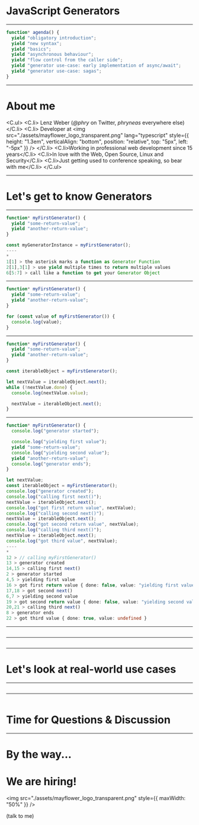 

<Head>
  <title>Async Generators</title>
</Head>

# JavaScript Generators

---

```typescript JavaScript Generators
function* agenda() {
  yield "obligatory introduction";
  yield "new syntax";
  yield "basics";
  yield "asynchronous behaviour";
  yield "flow control from the caller side";
  yield "generator use-case: early implementation of async/await";
  yield "generator use-case: sagas";
}
```

---

# About me

<C.ul>
  <C.li>
    Lenz Weber (<em>@phry</em> on Twitter, <em>phryneas</em> everywhere else)
  </C.li>
  <C.li>
    Developer at
    <img
      src="./assets/mayflower_logo_transparent.png"
      lang="typescript"
      style={{
        height: "1.3em",
        verticalAlign: "bottom",
        position: "relative",
        top: "5px",
        left: "-5px"
      }}
    />
  </C.li>
  <C.li>Working in professional web development since 15 years</C.li>
  <C.li>In love with the Web, Open Source, Linux and Security</C.li>
  <C.li>Just getting used to conference speaking, so bear with me</C.li>
</C.ul>

---

# Let's get to know Generators

---

```typescript Syntax Basics
function* myFirstGenerator() {
  yield "some-return-value";
  yield "another-return-value";
}

const myGeneratorInstance = myFirstGenerator();
----
*
1[1] > the asterisk marks a function as Generator Function
2[1],3[1] > use yield multiple times to return multiple values
6[5:7] > call like a function to get your Generator Object
```

---

```typescript Usage Basics: the for-of-loop
function* myFirstGenerator() {
  yield "some-return-value";
  yield "another-return-value";
}

for (const value of myFirstGenerator()) {
  console.log(value);
}
```

---

```typescript Usage Basics: using the Iterable protocol
function* myFirstGenerator() {
  yield "some-return-value";
  yield "another-return-value";
}

const iterableObject = myFirstGenerator();

let nextValue = iterableObject.next();
while (!nextValue.done) {
  console.log(nextValue.value);

  nextValue = iterableObject.next();
}
```

---

```typescript Asynchronous Behaviour: yield steps out of the Generator
function* myFirstGenerator() {
  console.log("generator started");

  console.log("yielding first value");
  yield "some-return-value";
  console.log("yielding second value");
  yield "another-return-value";
  console.log("generator ends");
}

let nextValue;
const iterableObject = myFirstGenerator();
console.log("generator created");
console.log("calling first next()");
nextValue = iterableObject.next();
console.log("got first return value", nextValue);
console.log("calling second next()");
nextValue = iterableObject.next();
console.log("got second return value", nextValue);
console.log("calling third next()");
nextValue = iterableObject.next();
console.log("got third value", nextValue);
----
*
12 > // calling myFirstGenerator()
13 > generator created
14,15 > calling first next()
2 > generator started
4,5 > yielding first value
16 > got first return value { done: false, value: "yielding first value" }
17,18 > got second next()
6,7 > yielding second value
19 > got second return value { done: false, value: "yielding second value" }
20,21 > calling third next()
8 > generator ends
22 > got third value { done: true, value: undefined }
```

---

```typescript Flow Control from the Caller: throwing an Exception into a Generator
```

---

```typescript Flow Control from the Caller: forcing a Generator to return
```

---

# Let's look at real-world use cases

---

```typescript Generator use-case: early implementation of async/await
```

---

```typescript Generator use-case: sagas
```

# Time for Questions & Discussion

---

# By the way...

# We are hiring!

<img
  src="./assets/mayflower_logo_transparent.png"
  style={{ maxWidth: "50%" }}
/>

(talk to me)
